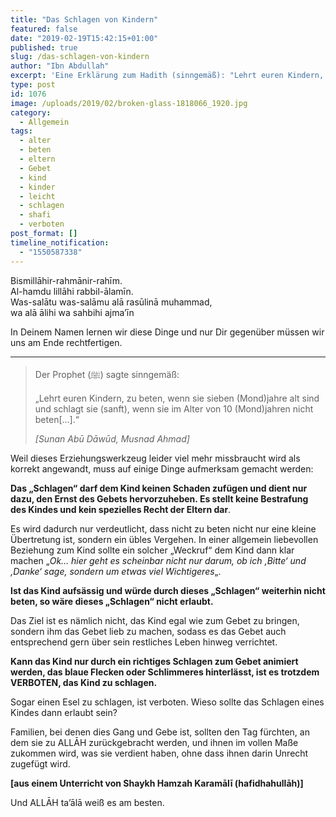 ```yaml
---
title: "Das Schlagen von Kindern"
featured: false
date: "2019-02-19T15:42:15+01:00"
published: true
slug: /das-schlagen-von-kindern
author: "Ibn Abdullah"
excerpt: 'Eine Erklärung zum Hadith (sinngemäß): "Lehrt euren Kindern, zu beten, wenn sie sieben (Mond)jahre alt sind und schlagt sie (sanft), wenn sie im Alter von 10 (Mond)jahren nicht beten\[…\]."'
type: post
id: 1076
image: /uploads/2019/02/broken-glass-1818066_1920.jpg
category:
  - Allgemein
tags:
  - alter
  - beten
  - eltern
  - Gebet
  - kind
  - kinder
  - leicht
  - schlagen
  - shafi
  - verboten
post_format: []
timeline_notification:
  - "1550587338"
---
```


Bismillāhir-rahmānir-rahīm.  
Al-hamdu lillāhi rabbil-ālamīn.  
Was-salātu was-salāmu alā rasūlinā muhammad,  
wa alā ālihi wa sahbihi ajma’īn

In Deinem Namen lernen wir diese Dinge und nur Dir gegenüber müssen wir uns am Ende rechtfertigen.

---

> Der Prophet (ﷺ) sagte sinngemäß:
>
> „Lehrt euren Kindern, zu beten, wenn sie sieben (Mond)jahre alt sind und schlagt sie (sanft), wenn sie im Alter von 10 (Mond)jahren nicht beten\[…\].“
>
> <cite>\[Sunan Abū Dāwūd, Musnad Ahmad\] </cite>

Weil dieses Erziehungswerkzeug leider viel mehr missbraucht wird als korrekt angewandt, muss auf einige Dinge aufmerksam gemacht werden:

**Das „Schlagen“ darf dem Kind keinen Schaden zufügen und dient nur dazu, den Ernst des Gebets hervorzuheben. Es stellt keine Bestrafung des Kindes und kein spezielles Recht der Eltern dar**.

Es wird dadurch nur verdeutlicht, dass nicht zu beten nicht nur eine kleine Übertretung ist, sondern ein übles Vergehen. In einer allgemein liebevollen Beziehung zum Kind sollte ein solcher „Weckruf“ dem Kind dann klar machen „_Ok… hier geht es scheinbar nicht nur darum, ob ich ‚Bitte‘ und ‚Danke‘ sage, sondern um etwas viel Wichtigeres_„.

**Ist das Kind aufsässig und würde durch dieses „Schlagen“ weiterhin nicht beten, so wäre dieses „Schlagen“ nicht erlaubt.**

Das Ziel ist es nämlich nicht, das Kind egal wie zum Gebet zu bringen, sondern ihm das Gebet lieb zu machen, sodass es das Gebet auch entsprechend gern über sein restliches Leben hinweg verrichtet.

**Kann das Kind nur durch ein richtiges Schlagen zum Gebet animiert werden, das blaue Flecken oder Schlimmeres hinterlässt, ist es trotzdem VERBOTEN, das Kind zu schlagen.**

Sogar einen Esel zu schlagen, ist verboten. Wieso sollte das Schlagen eines Kindes dann erlaubt sein?

Familien, bei denen dies Gang und Gebe ist, sollten den Tag fürchten, an dem sie zu ALLĀH zurückgebracht werden, und ihnen im vollen Maße zukommen wird, was sie verdient haben, ohne dass ihnen darin Unrecht zugefügt wird.

**\[aus einem Unterricht von Shaykh Hamzah Karamālī (hafidhahullāh)\]**

Und ALLĀH ta’ālā weiß es am besten.
